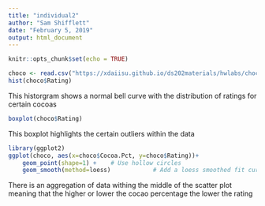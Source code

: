 ```yaml
---
title: "individual2"
author: "Sam Shifflett"
date: "February 5, 2019"
output: html_document
---
```


```r
knitr::opts_chunk$set(echo = TRUE)
```

```r
choco <- read.csv("https://xdaiisu.github.io/ds202materials/hwlabs/choco.csv")
hist(choco$Rating)
```
This historgram shows a normal bell curve with the distribution of ratings for certain cocoas
```r
boxplot(choco$Rating)
```
This boxplot highlights the certain outliers within the data
```r
library(ggplot2)
ggplot(choco, aes(x=choco$Cocoa.Pct, y=choco$Rating))+
    geom_point(shape=1) +    # Use hollow circles
    geom_smooth(method=loess)            # Add a loess smoothed fit curve with confidence region
```
There is an aggregation of data withing the middle of the scatter plot meaning that the higher or lower the cocao percentage the lower the rating